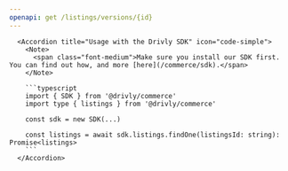 ```yaml
---
openapi: get /listings/versions/{id}
---
```


      <Accordion title="Usage with the Drivly SDK" icon="code-simple">
        <Note>
          <span class="font-medium">Make sure you install our SDK first. You can find out how, and more [here](/commerce/sdk).</span>
        </Note>

        ```typescript
        import { SDK } from '@drivly/commerce'
        import type { listings } from '@drivly/commerce'

        const sdk = new SDK(...)

        const listings = await sdk.listings.findOne(listingsId: string): Promise<listings>
        ```
      </Accordion>
